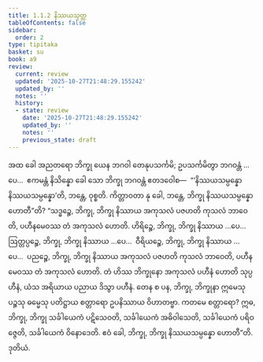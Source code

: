 ```yaml
---
title: 1.1.2 နိဿယသုတ္တ
tableOfContents: false
sidebar:
  order: 2
type: tipitaka
basket: su
book: a9
review:
  current: review
  updated: '2025-10-27T21:48:29.155242'
  updated_by: ''
  notes: ''
  history:
  - state: review
    date: '2025-10-27T21:48:29.155242'
    updated_by: ''
    notes: ''
    previous_state: draft
---
```



<ReviewStatus review={frontmatter.review} showDetails={true} />

<HypothesisAnnotation frontmatter={frontmatter} />

<DynamicBreadcrumb />

<Division number="2" book="a9" e="ch" v="17" p="165">

<Paragraph number="17" book="a9">
အထ ခေါ အညတရော ဘိက္ခု ယေန ဘဂဝါ တေနုပသင်္ကမိ; ဥပသင်္ကမိတွာ ဘဂဝန္တံ …ပေ…  ဧကမန္တံ နိသိန္နော ခေါ သော ဘိက္ခု ဘဂဝန္တံ ဧတဒဝေါစ—  “‘နိဿယသမ္ပန္နော နိဿယသမ္ပန္နော’တိ, ဘန္တေ, ဝုစ္စတိ. ကိတ္တာဝတာ နု ခေါ, ဘန္တေ, ဘိက္ခု နိဿယသမ္ပန္နော ဟောတီ”တိ? “သဒ္ဓဉ္စေ, ဘိက္ခု, ဘိက္ခု နိဿာယ အကုသလံ ပဇဟတိ ကုသလံ ဘာဝေတိ, ပဟီနမေဝဿ တံ အကုသလံ ဟောတိ. ဟိရိဉ္စေ, ဘိက္ခု, ဘိက္ခု နိဿာယ …ပေ…  ဩတ္တပ္ပဉ္စေ, ဘိက္ခု, ဘိက္ခု နိဿာယ …ပေ…  ဝီရိယဉ္စေ, ဘိက္ခု, ဘိက္ခု နိဿာယ …ပေ…  ပညဉ္စေ, ဘိက္ခု, ဘိက္ခု နိဿာယ အကုသလံ ပဇဟတိ ကုသလံ ဘာဝေတိ, ပဟီနမေဝဿ တံ အကုသလံ ဟောတိ. တံ ဟိဿ ဘိက္ခုနော အကုသလံ ပဟီနံ ဟောတိ သုပ္ပဟီနံ, ယံသ အရိယာယ ပညာယ ဒိသွာ ပဟီနံ.
</Paragraph>

<Paragraph number="18" book="a9">
တေန စ ပန, ဘိက္ခု, ဘိက္ခုနာ ဣမေသု ပဉ္စသု ဓမ္မေသု ပတိဋ္ဌာယ စတ္တာရော ဥပနိဿာယ ဝိဟာတဗ္ဗာ. ကတမေ စတ္တာရော? ဣဓ, ဘိက္ခု, ဘိက္ခု သင်္ခါယေကံ ပဋိသေဝတိ, သင်္ခါယေကံ အဓိဝါသေတိ, သင်္ခါယေကံ ပရိဝဇ္ဇေတိ, သင်္ခါယေကံ ဝိနောဒေတိ. ဧဝံ ခေါ, ဘိက္ခု, ဘိက္ခု နိဿယသမ္ပန္နော ဟောတီ”တိ.

</Paragraph>
</Division>

<Paragraph number="19" type="center" book="a9">
ဒုတိယံ.
</Paragraph>